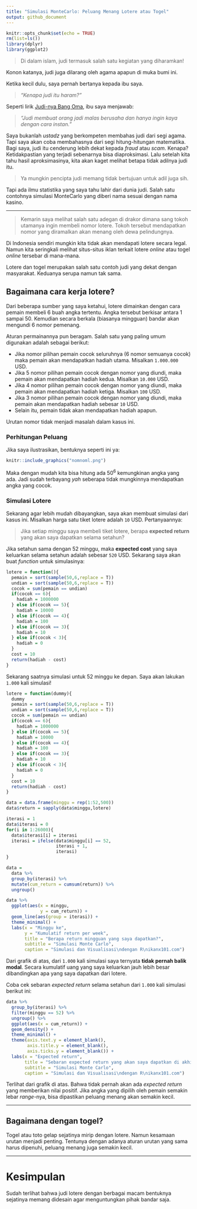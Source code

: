 ```yaml
---
title: "Simulasi MonteCarlo: Peluang Menang Lotere atau Togel"
output: github_document
---
```


```r
knitr::opts_chunk$set(echo = TRUE)
rm(list=ls())
library(dplyr)
library(ggplot2)
```

> Di dalam islam, judi termasuk salah satu kegiatan yang diharamkan!

Konon katanya, judi juga dilarang oleh agama apapun di muka bumi ini.

Ketika kecil dulu, saya pernah bertanya kepada ibu saya.

> _"Kenapa judi itu haram?"_

Seperti lirik [Judi-nya Bang Oma](https://www.kompas.com/hype/read/2020/07/03/223000566/lirik-dan-chord-lagu-judi-dari-rhoma-irama), ibu saya menjawab:

> _"Judi membuat orang jadi malas berusaha dan hanya ingin kaya dengan cara instan."_

Saya bukanlah _ustadz_ yang berkompeten membahas judi dari segi agama. Tapi saya akan coba membahasnya dari segi hitung-hitungan matematika. Bagi saya, judi itu cenderung lebih dekat kepada _fraud_ atau _scam_. Kenapa? Ketidakpastian yang terjadi sebenarnya bisa diaproksimasi. Lalu setelah kita tahu hasil aproksimasinya, kita akan kaget melihat betapa tidak adilnya judi itu. 

> Ya mungkin pencipta judi memang tidak bertujuan untuk adil juga sih.

Tapi ada ilmu statistika yang saya tahu lahir dari dunia judi. Salah satu contohnya simulasi MonteCarlo yang diberi nama sesuai dengan nama kasino.

---

> Kemarin saya melihat salah satu adegan di drakor dimana sang tokoh utamanya ingin membeli nomor lotere. Tokoh tersebut mendapatkan nomor yang diramalkan akan menang oleh dewa pelindungnya. 

Di Indonesia sendiri mungkin kita tidak akan mendapati lotere secara legal. Namun kita seringkali melihat situs-situs iklan terkait lotere _online_ atau togel _online_ tersebar di mana-mana.

Lotere dan togel merupakan salah satu contoh judi yang dekat dengan masyarakat. Keduanya serupa namun tak sama.

## Bagaimana cara kerja lotere?

Dari beberapa sumber yang saya ketahui, lotere dimainkan dengan cara pemain membeli 6 buah angka tertentu. Angka tersebut berkisar antara 1 sampai 50. Kemudian secara berkala (biasanya mingguan) bandar akan mengundi 6 nomor pemenang.

Aturan permainannya pun beragam. Salah satu yang paling umum digunakan adalah sebagai berikut:

- Jika nomor pilihan pemain cocok seluruhnya (6 nomor semuanya cocok) maka pemain akan mendapatkan hadiah utama. Misalkan `1.000.000` USD.
- Jika 5 nomor pilihan pemain cocok dengan nomor yang diundi, maka pemain akan mendapatkan hadiah kedua. Misalkan `10.000` USD.
- Jika 4 nomor pilihan pemain cocok dengan nomor yang diundi, maka pemain akan mendapatkan hadiah ketiga. Misalkan `100` USD.
- Jika 3 nomor pilihan pemain cocok dengan nomor yang diundi, maka pemain akan mendapatkan hadiah sebesar `10` USD.
- Selain itu, pemain tidak akan mendapatkan hadiah apapun.

Urutan nomor tidak menjadi masalah dalam kasus ini.

### Perhitungan Peluang

Jika saya ilustrasikan, bentuknya seperti ini ya:

```r
knitr::include_graphics("nomnoml.png")
```

Maka dengan mudah kita bisa hitung ada $50^6$ kemungkinan angka yang ada. Jadi sudah terbayang _yah_ seberapa tidak mungkinnya mendapatkan angka yang cocok.

### Simulasi Lotere

Sekarang agar lebih mudah dibayangkan, saya akan membuat simulasi dari kasus ini. Misalkan harga satu tiket lotere adalah `10` USD. Pertanyaannya:

> Jika setiap minggu saya membeli tiket lotere, berapa __expected return__ yang akan saya dapatkan selama setahun?

Jika setahun sama dengan 52 minggu, maka __expected cost__ yang saya keluarkan selama setahun adalah sebesar `520` USD. Sekarang saya akan buat _function_ untuk simulasinya:

```r
lotere = function(){
  pemain = sort(sample(50,6,replace = T))
  undian = sort(sample(50,6,replace = T))
  cocok = sum(pemain == undian)
  if(cocok == 6){
    hadiah = 1000000
  } else if(cocok == 5){
    hadiah = 10000
  } else if(cocok == 4){
    hadiah = 100
  } else if(cocok == 3){
    hadiah = 10
  } else if(cocok < 3){
    hadiah = 0
  }
  cost = 10
  return(hadiah - cost)
}
```

Sekarang saatnya simulasi untuk 52 minggu ke depan. Saya akan lakukan `1.000` kali simulasi!

```r
lotere = function(dummy){
  dummy
  pemain = sort(sample(50,6,replace = T))
  undian = sort(sample(50,6,replace = T))
  cocok = sum(pemain == undian)
  if(cocok == 6){
    hadiah = 1000000
  } else if(cocok == 5){
    hadiah = 10000
  } else if(cocok == 4){
    hadiah = 100
  } else if(cocok == 3){
    hadiah = 10
  } else if(cocok < 3){
    hadiah = 0
  }
  cost = 10
  return(hadiah - cost)
}

data = data.frame(minggu = rep(1:52,500))
data$return = sapply(data$minggu,lotere)

iterasi = 1
data$iterasi = 0
for(i in 1:26000){
  data$iterasi[i] = iterasi
  iterasi = ifelse(data$minggu[i] == 52,
                   iterasi + 1,
                   iterasi)
}

data = 
  data %>% 
  group_by(iterasi) %>% 
  mutate(cum_return = cumsum(return)) %>% 
  ungroup()

data %>% 
  ggplot(aes(x = minggu,
             y = cum_return)) +
  geom_line(aes(group = iterasi)) +
  theme_minimal() +
  labs(x = "Minggu ke",
       y = "Kumulatif return per week",
       title = "Berapa return mingguan yang saya dapatkan?",
       subtitle = "Simulasi Monte Carlo",
       caption = "Simulasi dan Visualisasi\ndengan R\nikanx101.com")
```

Dari grafik di atas, dari `1.000` kali simulasi saya ternyata __tidak pernah balik modal__. Secara kumulatif uang yang saya keluarkan jauh lebih besar dibandingkan apa yang saya dapatkan dari lotere.

Coba cek sebaran _expected return_ selama setahun dari `1.000` kali simulasi berikut ini:

```r
data %>% 
  group_by(iterasi) %>% 
  filter(minggu == 52) %>% 
  ungroup() %>% 
  ggplot(aes(x = cum_return)) +
  geom_density() +
  theme_minimal() +
  theme(axis.text.y = element_blank(),
        axis.title.y = element_blank(),
        axis.ticks.y = element_blank()) +
  labs(x = "Expected return",
       title = "Sebaran expected return yang akan saya dapatkan di akhir tahun",
       subtitle = "Simulasi Monte Carlo",
       caption = "Simulasi dan Visualisasi\ndengan R\nikanx101.com")
```

Terlihat dari grafik di atas. Bahwa tidak pernah akan ada _expected return_ yang memberikan nilai positif. Jika angka yang dipilih oleh pemain semakin lebar _range_-nya, bisa dipastikan peluang menang akan semakin kecil.

---

## Bagaimana dengan togel?

Togel atau toto gelap sejatinya mirip dengan lotere. Namun kesamaan urutan menjadi penting. Tentunya dengan adanya aturan urutan yang sama harus dipenuhi, peluang menang juga semakin kecil.

---

# Kesimpulan

Sudah terlihat bahwa judi lotere dengan berbagai macam bentuknya sejatinya memang didesain agar menguntungkan pihak bandar saja.